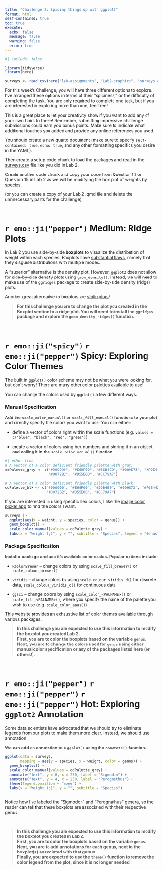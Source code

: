 ```yaml
---
title: "Challenge 2: Spicing things up with ggplot2"
format: html
self-contained: true
toc: true
execute:
  echo: false
  message: false
  warning: false
  error: true
---
```


```r
#| include: false

library(tidyverse)
library(here)

surveys <- read_csv(here("lab-assignments", "Lab2-graphics", "surveys.csv"))
```

For this week's Challenge, you will have three different options to explore.
I've arranged these options in terms of their "spiciness," or the difficulty 
of completing the task. You are only required to complete one task, but if you 
are interested in exploring more than one, feel free! 

This is a great place to let your creativity show if you want to add any of your own flairs to these! Remember, submitting impressive challenge submissions could earn you bonus points. Make sure to indicate what additional touches you added and provide any online references you used.

::: callout-tip
You should create a new quarto document (make sure to specify `self-contained: true`, `echo: true`, and any other formatting specifics you desire in the YAML). 

Then create a setup code chunk to load the packages and read in the [surveys.csv](surveys.csv) file like you did in Lab 2.

Create another code chunk and copy your code from Question 14 or Question 15 in Lab 2 as we will be modifying the box plot of weights by species.

(or you can create a copy of your Lab 2 .qmd file and delete the unnnecessary parts for the challenge)
:::

</br> 

# `r emo::ji("pepper")` Medium: Ridge Plots

In Lab 2 you use side-by-side **boxplots** to visualize the
distribution of weight within each species. Boxplots have [substantial flaws](https://www.data-to-viz.com/caveat/boxplot.html), namely that they
disguise distributions with multiple modes. 

A "superior" alternative is the density plot. However, `ggplot2` does not
allow for side-by-side density plots using `geom_density()`. Instead, we will
need to make use of the `ggridges` package to create side-by-side density
(ridge) plots. 

::: callout-note
Another great alternative to boxplots are [violin plots](https://blog.bioturing.com/2018/05/16/5-reasons-you-should-use-a-violin-graph/)!
:::

> **For this challenge you are to change the plot you created in the Boxplot
section to a ridge plot. You will need to install the `ggridges` package and
explore the `geom_density_ridges()` function.**

</br>

# `r emo::ji("spicy")` `r emo::ji("pepper")` Spicy: Exploring Color Themes

The built in `ggplot()` color scheme may not be what you were looking for, but 
don't worry! There are many other color palettes available to use!  

You can change the colors used by `ggplot()` a few different ways.  

### Manual Specification 

Add the `scale_color_manual()` or `scale_fill_manual()` functions to your 
plot and directly specify the colors you want to use. You can either:  

- define a vector of colors right within the scale functions 
(e.g. `values = c("blue", "black", "red", "green")`)  

- create a vector of colors using hex numbers and storing it in an object and
calling it in the `scale_color_manual()` function

```r
#| echo: true
# A vector of a color deficient friendly palette with gray:
cdPalette_grey <- c("#999999", "#E69F00", "#56B4E9", "#009E73", "#F0E442", 
                    "#0072B2", "#D55E00", "#CC79A7")

# A vector of a color deficient friendly palette with black:
cdPalette_blk <- c("#000000", "#E69F00", "#56B4E9", "#009E73", "#F0E442", 
                   "#0072B2", "#D55E00", "#CC79A7")
```

::: callout-note
If you are interested in using specific hex colors, I like the [image color picker app](https://imagecolorpicker.com/en) to find the colors I want. 
:::
                   
```r
surveys |> 
  ggplot(aes(x = weight, y = species, color = genus)) +
  geom_boxplot() +
  scale_color_manual(values = cdPalette_grey) +
  labs(x = "Weight (g)", y = "", subtitle = "Species", legend = "Genus")
```

### Package Specification 

Install a package and use it's available color scales. Popular options 
include:  

- `RColorBrewer` -- change colors by using `scale_fill_brewer()` or `scale_colour_brewer()` 

- `viridis` -- change colors by using `scale_colour_viridis_d()` for discrete
data, `scale_colour_viridis_c()` for continuous data

- `ggsci` -- change colors by using `scale_color_<PALNAME>()` or
`scale_fill_<PALNAME>()`, where you specify the name of the palette you
wish to use (e.g. `scale_color_aaas()`)

::: callout-note
[This website](https://github.com/EmilHvitfeldt/r-color-palettes) provides 
an exhaustive list of color themes available through various packages. 
:::

> **In this challenge you are expected to use this information to modify the 
> boxplot you created Lab 2.  
> First, you are to color the boxplots based on the variable `genus`.  
> Next, you are to change the colors used for `genus` using either manual 
> color specification or any of the packages listed here (or others!).** 

</br>

# `r emo::ji("pepper")` `r emo::ji("pepper")` `r emo::ji("pepper")` Hot: Exploring `ggplot2` Annotation

Some data scientists have advocated that we should try to eliminate legends from
our plots to make them more clear. Instead, we should use annotation. 

We can add an annotation to a `ggplot()` using the `annotate()` function.

```r
ggplot(data = surveys, 
       mapping = aes(y = species, x = weight, color = genus)) +
  geom_boxplot() +
  scale_color_manual(values = cdPalette_grey) + 
  annotate("text", y = 6, x = 250, label = "Sigmodon") +
  annotate("text", y = 4, x = 250, label = "Perognathus") +
  theme(legend.position = "none") +
  labs(x = "Weight (g)", y = "", subtitle = "Species")
  
```

Notice how I've labeled the "Sigmodon" and "Perognathus" genera, so the reader
can tell that these boxplots are associated with their respective genus. 

</br>

> **In this challenge you are expected to use this information to modify the 
> boxplot you created in Lab 2.  
> First, you are to color the boxplots based on the variable `genus`.  
> Next, you are to add annotations for each genus, next to the boxplot(s) 
> associated with that genus.   
> Finally, you are expected to use the `theme()` function to remove the color
> legend from the plot, since it is no longer needed!**